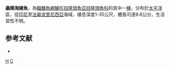 {{Speciesbox 
| taxon = Halichoeres claudia
| status = LC
| status_system = IUCN3.1
| authority = [[Randall|Randall]] & [[Rocha|Rocha]], 2009
| image = Halichoeres claudia.jpg
}}

'''蟲頰海豬魚'''，為[[輻鰭魚綱|輻鰭魚綱]][[鱸形目|鱸形目]][[隆頭魚亞目|隆頭魚亞目]][[隆頭魚科|隆頭魚科]]的其中一[[種|種]]，分布於[[太平洋|太平洋]]區，從[[印尼|印尼]]至[[法屬波里尼西亞|法屬波里尼西亞]]海域，棲息深度1-35公尺，體長可達8.8公分，生活習性不明。

==参考文献==
*{{FishBase_species|genus=Halichoeres|species=claudia|year=2013|month=7}}

{{taxonbar}}
[[Category:2009年描述的鱼类|H]]
[[Category:海豬魚屬|C]]